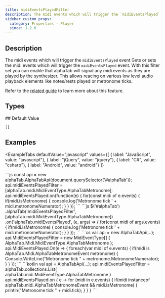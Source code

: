 ```yaml
---
title: midiEventsPlayedFilter
description: The midi events which will trigger the `midiEventsPlayed` event
sidebar_custom_props:
  category: Properties - Player
  since: 1.2.0
---
```


<SinceBadge since="1.2.0" />


## Description
The midi events which will trigger the `midiEventsPlayed` event Gets or sets the midi events which will trigger the `midiEventsPlayed` event. With this filter set you can enable
that alphaTab will signal any midi events as they are played by the synthesizer. This allows reacing on various low level
audio playback elements like notes/rests played or metronome ticks.

Refer to the [related guide](/docs/guides/handling-midi-events) to learn more about this feature.

<PropertyDescription />

## Types

<TypeTable>
    <TypeRow type="js" name="alphaTab.midi.MidiEventType[]" />
    <TypeRow type="net" name="IList<AlphaTab.Midi.MidiEventType>" />
    <TypeRow type="android" name="alphaTab.collections.List<alphaTab.midi.MidiEventType>" />
</TypeTable>
## Default Value

`[]`

## Examples


<ExampleTabs
    defaultValue="javascript"
    values={[
      { label: "JavaScript", value: "javascript"},
      { label: "jQuery", value: "jquery"},
      { label: "C#", value: "csharp"},
      { label: "Android", value: "android"}
    ]}
>
<ExampleTabItem value="javascript">
```js
const api = new alphaTab.AlphaTabApi(document.querySelector('#alphaTab'));
api.midiEventsPlayedFilter = [alphaTab.midi.MidiEventType.AlphaTabMetronome];
api.midiEventsPlayed.on(function(e) {
  for(const midi of e.events) {
    if(midi.isMetronome) {
      console.log('Metronome tick ' + midi.metronomeNumerator);
    }
  }
});
```
</ExampleTabItem>
<ExampleTabItem value="jquery">
```js
$('#alphaTab')
  .alphaTab('midiEventsPlayedFilter', [alphaTab.midi.MidiEventType.AlphaTabMetronome])
  .on('alphaTab.midiEventsPlayed', (e, args) => {
    for(const midi of args.events) {
      if(midi.isMetronome) {
        console.log('Metronome tick ' + midi.metronomeNumerator);
      }
    }
  });
```
</ExampleTabItem>
<ExampleTabItem value="csharp">
```cs
var api = new AlphaTabApi<MyControl>(...);
api.MidiEventsPlayedFilter = new MidiEventType[] { AlphaTab.Midi.MidiEventType.AlphaTabMetronome };
api.MidiEventsPlayed.On(e =>
{
  foreach(var midi of e.events)
  {
    if(midi is AlphaTab.Midi.AlphaTabMetronomeEvent metronome)
    {
      Console.WriteLine("Metronome tick " + metronome.MetronomeNumerator);
    }
  }
});
```
</ExampleTabItem>
<ExampleTabItem value="android">
```kotlin
val api = AlphaTabApi<MyControl>(...);
api.midiEventsPlayedFilter = alphaTab.collections.List<alphaTab.midi.MidiEventType>( alphaTab.midi.MidiEventType.AlphaTabMetronome )
api.midiEventsPlayed.on { e ->
  for (midi in e.events) {
    if(midi instanceof alphaTab.midi.AlphaTabMetronomeEvent && midi.isMetronome) {
      println("Metronome tick " + midi.tick);
    }
  }
}
```
</ExampleTabItem>
</ExampleTabs>
